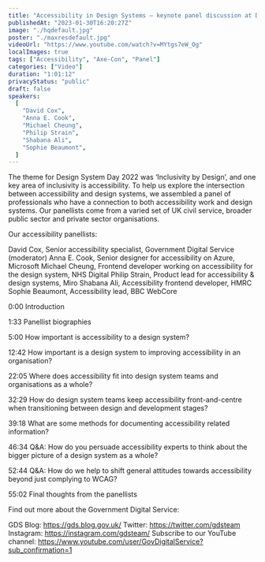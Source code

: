 ```yaml
---
title: "Accessibility in Design Systems – keynote panel discussion at Design System Day 2022"
publishedAt: "2023-01-30T16:20:27Z"
image: "./hqdefault.jpg"
poster: "./maxresdefault.jpg"
videoUrl: "https://www.youtube.com/watch?v=MYtgs7eW_Og"
localImages: true
tags: ["Accessibility", "Axe-Con", "Panel"]
categories: ["Video"]
duration: "1:01:12"
privacyStatus: "public"
draft: false
speakers:
  [
    "David Cox",
    "Anna E. Cook",
    "Michael Cheung",
    "Philip Strain",
    "Shabana Ali",
    "Sophie Beaumont",
  ]
---
```


The theme for Design System Day 2022 was ‘Inclusivity by Design’, and one key area of inclusivity is accessibility. To help us explore the intersection between accessibility and design systems, we assembled a panel of professionals who have a connection to both accessibility work and design systems. Our panellists come from a varied set of UK civil service, broader public sector and private sector organisations.

Our accessibility panellists:

David Cox, Senior accessibility specialist, Government Digital Service (moderator)
Anna E. Cook, Senior designer for accessibility on Azure, Microsoft
Michael Cheung, Frontend developer working on accessibility for the design system, NHS Digital
Philip Strain, Product lead for accessibility & design systems, Miro
Shabana Ali, Accessibility frontend developer, HMRC
Sophie Beaumont, Accessibility lead, BBC WebCore

0:00 Introduction

1:33 Panellist biographies

5:00 How important is accessibility to a design system?

12:42 How important is a design system to improving accessibility in an organisation?

22:05 Where does accessibility fit into design system teams and organisations as a whole?

32:29 How do design system teams keep accessibility front-and-centre when transitioning between design and development stages?

39:18 What are some methods for documenting accessibility related information?

46:34 Q&A: How do you persuade accessibility experts to think about the bigger picture of a design system as a whole?

52:44 Q&A: How do we help to shift general attitudes towards accessibility beyond just complying to WCAG?

55:02 Final thoughts from the panellists

Find out more about the Government Digital Service:

GDS Blog: https://gds.blog.gov.uk/
Twitter: https://twitter.com/gdsteam
Instagram: https://instagram.com/gdsteam/
Subscribe to our YouTube channel:
https://www.youtube.com/user/GovDigitalService?sub_confirmation=1
